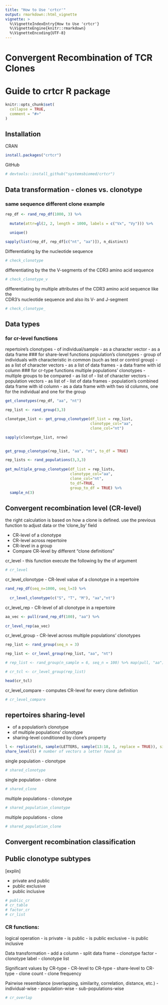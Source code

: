 ```yaml
---
title: "How to Use 'crtcr'"
output: rmarkdown::html_vignette
vignette: >
  %\VignetteIndexEntry{How to Use 'crtcr'}
  %\VignetteEngine{knitr::rmarkdown}
  %\VignetteEncoding{UTF-8}
---
```


# Convergent Recombination of TCR Clones

# Guide to crtcr R package

```r
knitr::opts_chunk$set(
  collapse = TRUE,
  comment = "#>"
)
```

## Installation

CRAN

```r
install.packages("crtcr")
```

GitHub

```r
# devtools::install_github("systemsbiomed/crtcr")
```

## Data transformation - clones vs. clonotype

### same sequence different clone example

```r

rep_df <- rand_rep_df(1000, 3) %>% 
  
  mutate(attr=gl(2, 2, length = 1000, labels = c("Vx", "Vy"))) %>% 
  
  unique()

sapply(list(rep_df, rep_df[c("nt", "aa")]), n_distinct)

```

Differentiating by the nucleotide sequence
```r
# check_clonotype
```

differentiating by the the V-segments of the CDR3 amino acid sequence
```r
# check_clonotype_v
```

differentiating by multiple attributes of the CDR3 amino acid sequence like the\
CDR3's nucleotide sequence and also its V- and J-segment
```r
# check_clonotype_
```

## Data types
### for cr-level functions
repertoire's clonotypes - of individual/sample - as a character vector - as a data frame \### for share-level functions population's clonotypes - group of individuals with characteristic in common (such as test or control group) - as a list of character vectors - as a list of data frames - a data frame with id column \### for cr-type functions multiple populations' clonotypes - multiple groups to be compared - as list of - list of character vectors - population vectors - as list of - list of data frames - population's combined data frame with id column - as a data frame with with two id columns, one for the individual and one for the group


```r
get_clonotypes(rep_df, "aa", "nt")
```

```r

rep_list <- rand_group(3,3)

clonotype_list <- get_group_clonotype(df_list = rep_list, 
                                      clonotype_col="aa", 
                                      clone_col="nt")

sapply(clonotype_list, nrow)
 
```

```r
get_group_clonotype(rep_list, "aa", "nt", to_df = TRUE)
```

```r

rep_lists <- rand_populations(3,3,3) 
  
get_multiple_group_clonotype(df_list = rep_lists,
                             clonotype_col="aa", 
                             clone_col="nt", 
                             to_df=TRUE, 
                             group_to_df = TRUE) %>% 
  sample_n(3)
```

## Convergent recombination level (CR-level)

the right calculation is based on how a clone is defined. use the previous function to adjust data or the 'clone_by' field

-   CR-level of a clonotype
-   CR-level across repertoire
-   CR-level in a group
-   Compare CR-level by different "clone definitions"

cr_level - this function execute the following by the of argument

```r
# cr_level
```

cr_level_clonotype - CR-level value of a clonotype in a repertoire

```r

rand_rep_df(seq_n=1000, seq_l=3) %>%
  
  cr_level_clonotype(c("S", "T", "M"), "aa","nt")

```

cr_level_rep - CR-level of all clonotype in a repertoire

```r

aa_vec <- pull(rand_rep_df(100), "aa") %>% 
  
cr_level_rep(aa_vec)


```

cr_level_group - CR-level across multiple populations' clonotypes

```r

rep_list <- rand_group(seq_n = 3)

rep_list <- cr_level_group(rep_list, "aa", "nt")

# rep_list <- rand_group(n_sample = 6, seq_n = 100) %>% map(pull, "aa")

# cr_tcl <- cr_level_group(rep_list)

head(cr_tcl)

```

cr_level_compare - computes CR-level for every clone definition

```r
# cr_level_compare
```

## repertoires sharing-level

-   of a population's clonotype
-   of multiple populations' clonotype
-   sharing-level conditioned by clone's property

```r
l <- replicate(6, sample(LETTERS, sample(13:18, 1, replace = TRUE)), simplify = FALSE)
share_level(l) # number of vectors a letter found in
```

single population - clonotype

```r


# shared_clonotype


```

single population - clone

```r
# shared_clone
```

multiple populations - clonotype

```r
# shared_population_clonotype
```

multiple populations - clone

```r
# shared_population_clone
```

## Convergent recombination classification

## Public clonotype subtypes

[explin]

-   private and public
-   public exclusive
-   public inclusive

```r
# public_cr
# cr_table
# factor_cr
# cr_list
```

### CR functions:

logical operation - is private - is public - is public exclusive - is public inclusive

Data transformation - add a column - split data frame - clonotype factor - clonotype label - clonotype list

Significant values by CR-type - CR-level to CR-type - share-level to CR-type - clone count - clone frequency

Pairwise resemblance (overlapping, similarity, correlation, distance, etc.) - individual-wise - population-wise - sub-populations-wise

```r
# cr_overlap
```
